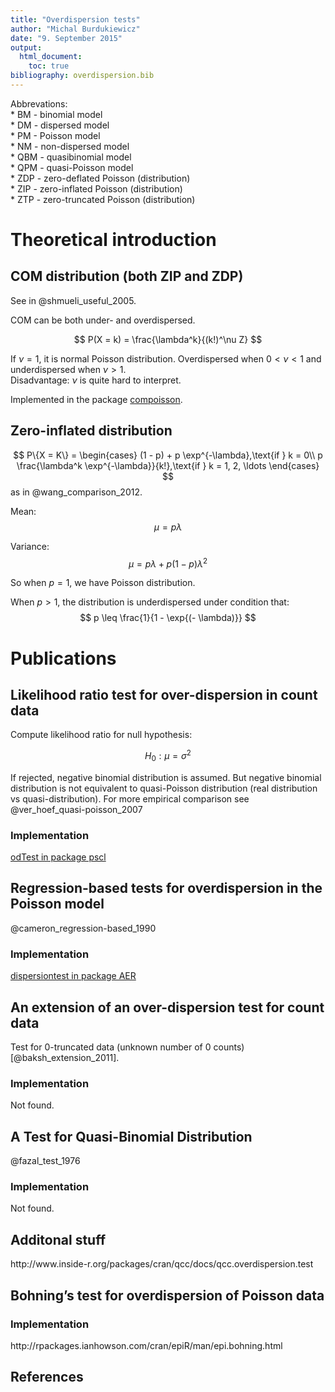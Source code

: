 ```yaml
---
title: "Overdispersion tests"
author: "Michal Burdukiewicz"
date: "9. September 2015"
output: 
  html_document:
    toc: true
bibliography: overdispersion.bib
---
```


Abbrevations:  
* BM - binomial model  
* DM - dispersed model  
* PM - Poisson model  
* NM - non-dispersed model  
* QBM - quasibinomial model  
* QPM - quasi-Poisson model   
* ZDP - zero-deflated Poisson (distribution)   
* ZIP - zero-inflated Poisson (distribution)    
* ZTP - zero-truncated Poisson (distribution)   

# Theoretical introduction  

## COM distribution (both ZIP and ZDP)

See in @shmueli_useful_2005.

COM can be both under- and overdispersed.

$$
P(X = k) = \frac{\lambda^k}{(k!)^\nu Z}
$$

If $\nu = 1$, it is normal Poisson distribution. Overdispersed when $0 < \nu < 1$ and underdispersed when $\nu > 1$.    
Disadvantage: $\nu$ is quite hard to interpret.

Implemented in the package [compoisson](https://cran.r-project.org/web/packages/compoisson/index.html).



## Zero-inflated distribution 
$$
P\{X = K\} = \begin{cases}
(1 - p) + p \exp^{-\lambda},\text{if } k = 0\\
p \frac{\lambda^k \exp^{-\lambda}}{k!},\text{if } k = 1, 2, \ldots
\end{cases}
$$
as in @wang_comparison_2012.

Mean:
$$
\mu = p \lambda
$$

Variance:
$$
\mu = p \lambda + p(1 - p)\lambda^2
$$

So when $p=1$, we have Poisson distribution.

When $p > 1$, the distribution is underdispersed under condition that:
$$
p \leq \frac{1}{1 - \exp{(- \lambda)}}
$$

# Publications

## Likelihood ratio test for over-dispersion in count data

Compute likelihood ratio for null hypothesis:

$$
H_0: \mu = \sigma^2 
$$

If rejected, negative binomial distribution is assumed. But negative binomial distribution is not equivalent to quasi-Poisson distribution (real distribution vs quasi-distribution). For more empirical comparison see @ver_hoef_quasi-poisson_2007

### Implementation
[odTest in package pscl](http://www.inside-r.org/packages/cran/pscl/docs/odTest)

## Regression-based tests for overdispersion in the Poisson model

@cameron_regression-based_1990

### Implementation
[dispersiontest  in package AER](http://artax.karlin.mff.cuni.cz/r-help/library/AER/html/dispersiontest.html)

## An extension of an over-dispersion test for count data

Test for 0-truncated data (unknown number of 0 counts) [@baksh_extension_2011].

### Implementation
Not found.

## A Test for Quasi-Binomial Distribution

@fazal_test_1976

### Implementation
Not found.

## Additonal stuff
http://www.inside-r.org/packages/cran/qcc/docs/qcc.overdispersion.test

## Bohning's test for overdispersion of Poisson data



### Implementation
http://rpackages.ianhowson.com/cran/epiR/man/epi.bohning.html

## References

